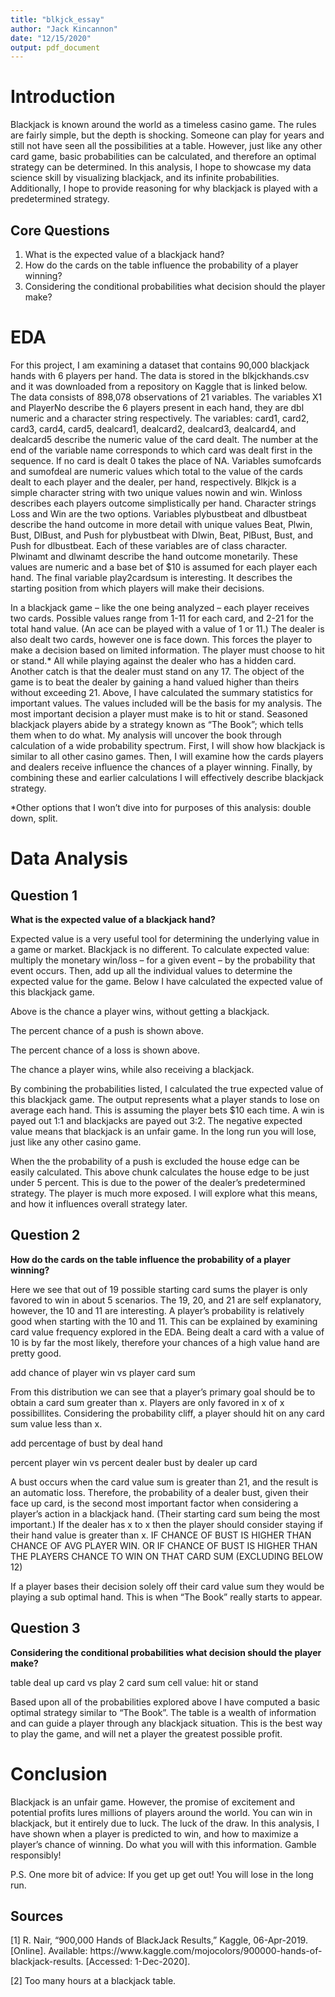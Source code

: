 ```yaml
---
title: "blkjck_essay"
author: "Jack Kincannon"
date: "12/15/2020"
output: pdf_document
---
```


# Introduction

  Blackjack is known around the world as a timeless casino game. The rules are fairly simple, but the depth is shocking. Someone can play for years and still not have seen all the possibilities at a table. However, just like any other card game, basic probabilities can be calculated, and therefore an optimal strategy can be determined. In this analysis, I hope to showcase my data science skill by visualizing blackjack, and its infinite probabilities. Additionally, I hope to provide reasoning for why blackjack is played with a predetermined strategy. 


## Core Questions

1. What is the expected value of a blackjack hand?
2. How do the cards on the table influence the probability of a player winning?
3. Considering the conditional probabilities what decision should the player make?

# EDA

  For this project, I am examining a dataset that contains 90,000 blackjack hands with 6 players per hand. The data is stored in the blkjckhands.csv and it was downloaded from a repository on Kaggle that is linked below. The data consists of 898,078 observations of 21 variables. The variables X1 and PlayerNo describe the 6 players present in each hand, they are dbl numeric and a character string respectively. The variables: card1, card2, card3, card4, card5, dealcard1, dealcard2, dealcard3, dealcard4, and dealcard5 describe the numeric value of the card dealt. The number at the end of the variable name corresponds to which card was dealt first in the sequence. If no card is dealt 0 takes the place of NA. Variables sumofcards and sumofdeal are numeric values which total to the value of the cards dealt to each player and the dealer, per hand, respectively. Blkjck is a simple character string with two unique values nowin and win. Winloss describes each players outcome simplistically per hand. Character strings Loss and Win are the two options. Variables plybustbeat and dlbustbeat describe the hand outcome in more detail with unique values Beat, Plwin, Bust, DlBust, and Push for plybustbeat with Dlwin, Beat, PlBust, Bust, and Push for dlbustbeat. Each of these variables are of class character. Plwinamt and dlwinamt describe the hand outcome monetarily. These values are numeric and a base bet of $10 is assumed for each player each hand. The final variable play2cardsum is interesting. It describes the starting position from which players will make their decisions.

  In a blackjack game -- like the one being analyzed -- each player receives two cards. Possible values range from 1-11 for each card, and 2-21 for the total hand value. (An ace can be played with a value of 1 or 11.) The dealer is also dealt two cards, however one is face down. This forces the player to make a decision based on limited information. The player must choose to hit or stand.* All while playing against the dealer who has a hidden card. Another catch is that the dealer must stand on any 17. The object of the game is to beat the dealer by gaining a hand valued higher than theirs without exceeding 21. Above, I have calculated the summary statistics for important values. The values included will be the basis for my analysis. 
  The most important decision a player must make is to hit or stand. Seasoned blackjack players abide by a strategy known as "The Book"; which tells them when to do what. My analysis will uncover the book through calculation of a wide probability spectrum. First, I will show how blackjack is similar to all other casino games. Then, I will examine how the cards players and dealers receive influence the chances of a player winning. Finally, by combining these and earlier calculations I will effectively describe blackjack strategy. 

*Other options that I won't dive into for purposes of this analysis: double down, split.

# Data Analysis


## Question 1

__What is the expected value of a blackjack hand?__

  Expected value is a very useful tool for determining the underlying value in a game or market. Blackjack is no different. To calculate expected value: multiply the monetary win/loss -- for a given event -- by the probability that event occurs. Then, add up all the individual values to determine the expected value for the game. Below I have calculated the expected value of this blackjack game.

Above is the chance a player wins, without getting a blackjack. 

The percent chance of a push is shown above.

The percent chance of a loss is shown above.

The chance a player wins, while also receiving a blackjack.

  By combining the probabilities listed, I calculated the true expected value of this blackjack game. The output represents what a player stands to lose on average each hand. This is assuming the player bets $10 each time. A win is payed out 1:1 and blackjacks are payed out 3:2. 
  The negative expected value means that blackjack is an unfair game. In the long run you will lose, just like any other casino game. 

When the the probability of a push is excluded the house edge can be easily calculated. This above chunk calculates the house edge to be just under 5 percent. This is due to the power of the dealer's predetermined strategy. The player is much more exposed. I will explore what this means, and how it influences overall strategy later. 

## Question 2

__How do the cards on the table influence the probability of a player winning?__

Here we see that out of 19 possible starting card sums the player is only favored to win in about 5 scenarios. The 19, 20, and 21 are self explanatory, however, the 10 and 11 are interesting. A player's probability is relatively good when starting with the 10 and 11. This can be explained by examining card value frequency explored in the EDA. Being dealt a card with a value of 10 is by far the most likely, therefore your chances of a high value hand are pretty good. 

add chance of player win vs player card sum

From this distribution we can see that a player's primary goal should be to obtain a card sum greater than x. Players are only favored in x of x possibillites. Considering the probability cliff, a player should hit on any card sum value less than x.  

add percentage of bust by deal hand 

percent player win vs percent dealer bust by dealer up card

  A bust occurs when the card value sum is greater than 21, and the result is an automatic loss. Therefore, the probability of a dealer bust, given their face up card, is the second most important factor when considering a player's action in a blackjack hand. (Their starting card sum being the most important.) If the dealer has x to x then the player should consider staying if their hand value is greater than x. IF CHANCE OF BUST IS HIGHER THAN CHANCE OF AVG PLAYER WIN. OR IF CHANCE OF BUST IS HIGHER THAN THE PLAYERS CHANCE TO WIN ON THAT CARD SUM (EXCLUDING BELOW 12)
  
  If a player bases their decision solely off their card value sum they would be playing a sub optimal hand. This is when "The Book" really starts to appear. 


## Question 3

__Considering the conditional probabilities what decision should the player make?__

table 
  deal up card vs play 2 card sum 
cell value: hit or stand 

  Based upon all of the probabilities explored above I have computed a basic optimal strategy similar to "The Book". The table is a wealth of information and can guide a player through any blackjack situation. This is the best way to play the game, and will net a player the greatest possible profit. 

# Conclusion 

  Blackjack is an unfair game. However, the promise of excitement and potential profits lures millions of players around the world. You can win in blackjack, but it entirely due to luck. The luck of the draw. In this analysis, I have shown when a player is predicted to win, and how to maximize a player's chance of winning. Do what you will with this information. Gamble responsibly! 
  
  P.S. One more bit of advice: If you get up get out! You will lose in the long run. 

## Sources

[1] R. Nair, “900,000 Hands of BlackJack Results,” Kaggle, 06-Apr-2019. [Online]. Available: https://www.kaggle.com/mojocolors/900000-hands-of-blackjack-results. [Accessed: 1-Dec-2020]. 

[2] Too many hours at a blackjack table.